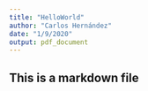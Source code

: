 ```yaml
---
title: "HelloWorld"
author: "Carlos Hernández"
date: "1/9/2020"
output: pdf_document
---
```


## This is a markdown file